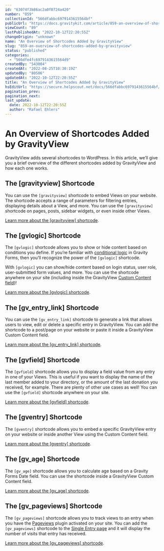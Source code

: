 ```yaml
---
id: "63074f3b86ac2a0f0724a420"
number: "859"
collectionId: "566dfabbc6979143615564bf"
publicUrl: "https://docs.gravitykit.com/article/859-an-overview-of-shortcodes-added-by-gravityview"
viewCount: "89"
lastPublishedAt: "2022-10-12T22:20:55Z"
changeOrigin: "unknown"
name: "An Overview of Shortcodes Added by GravityView"
slug: "859-an-overview-of-shortcodes-added-by-gravityview"
status: "published"
categories: 
  - "566dfe4fc6979143615564d9"
createdBy: "543004"
createdAt: "2022-08-25T10:30:19Z"
updatedBy: "80506"
updatedAt: "2022-10-12T22:20:55Z"
title: "An Overview of Shortcodes Added by GravityView"
hsEditUrl: "https://secure.helpscout.net/docs/566dfabbc6979143615564bf/article/63074f3b86ac2a0f0724a420"
pagination_prev: 
pagination_next: 
last_update:
  date: 2022-10-12T22:20:55Z
  author: "Rafael Ehlers"
---
```


# An Overview of Shortcodes Added by GravityView

GravityView adds several shortcodes to WordPress. In this article, we’ll give you a brief overview of the different shortcodes added by GravityView and how each one works.

## The \[gravityview\] Shortcode

You can use the `[gravityview]` shortcode to embed Views on your website. The shortcode accepts a range of parameters for filtering entries, displaying details about a View, and more. You can use the `[gravityview]` shortcode on pages, posts, sidebar widgets, or even inside other Views.

[Learn more about the \[gravityview\] shortcode](https://docs.gravitykit.com/article/73-using-the-shortcode).

## The \[gvlogic\] Shortcode

The `[gvlogic]` shortcode allows you to show or hide content based on conditions you define. If you’re familiar with [conditional logic](https://www.gravitykit.com/gravity-forms-conditional-logic/) in Gravity Forms, then you’ll recognize the power of the `[gvlogic]` shortcode.

With `[gvlogic]` you can show/hide content based on login status, user role, user-submitted form values, and more. You can use the shortcode anywhere on your site (including inside the GravityView [Custom Content field](https://docs.gravitykit.com/article/111-using-the-custom-content-field))!

[Learn more about the \[gvlogic\] shortcode](https://docs.gravitykit.com/article/433-show-or-hide-content-on-your-site).

## The \[gv\_entry\_link\] Shortcode

You can use the `[gv_entry_link]` shortcode to generate a link that allows users to view, edit or delete a specific entry in GravityView. You can add the shortcode to a post/page on your website or paste it inside a GravityView Custom Content field.

[Learn more about the \[gv\_entry\_link\] shortcode](https://docs.gravitykit.com/article/287-gv-entry-link).

## The \[gvfield\] Shortcode

The `[gvfield]` shortcode allows you to display a field value from any entry in one of your Views. This is useful if you want to display the name of the last member added to your directory, or the amount of the last donation you received, for example. There are plenty of other use cases as well! You can use the `[gvfield]` shortcode anywhere on your site.

[Learn more about the \[gvfield\] shortcode](https://docs.gravitykit.com/article/462-gvfield-embed-gravity-forms-field-values).

## The \[gventry\] Shortcode

The `[gventry]` shortcode allows you to embed a specific GravityView entry on your website or inside another View using the Custom Content field.

[Learn more about the \[gventry\] shortcode](https://docs.gravitykit.com/article/463-gventry-shortcode).

## The \[gv\_age\] Shortcode

The `[gv_age]` shortcode allows you to calculate age based on a Gravity Forms Date field. You can use the shortcode inside a GravityView Custom Content field.

[Learn more about the \[gv\_age\] shortcode](https://docs.gravitykit.com/article/407-calculating-a-persons-age-based-on-a-date-field).

## The \[gv\_pageviews\] Shortcode

The `[gv_pageviews]` shortcode allows you to track views to an entry when you have the [Pageviews](https://wordpress.org/plugins/pageviews/) plugin activated on your site. You can add the `[gv_pageviews]` shortcode to the [Single Entry page](https://docs.gravitykit.com/article/734-getting-started-adding-fields-to-the-multiple-entries-and-single-entry-pages) and it will display the number of visits that entry has received.

[Learn more about the \[gv\_pageviews\] shortcode](https://docs.gravitykit.com/article/683-track-pageviews-for-entries).